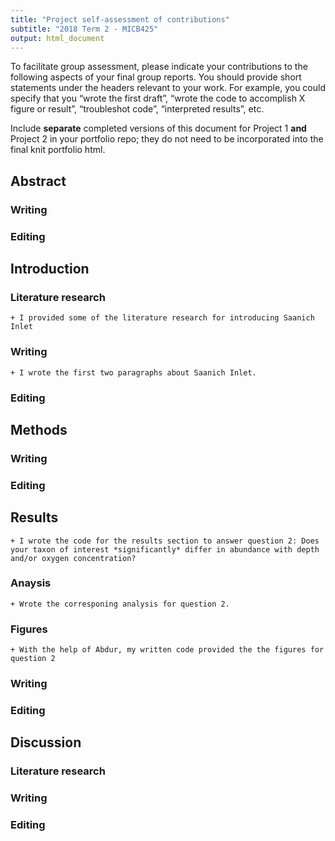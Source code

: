 ```yaml
---
title: "Project self-assessment of contributions"
subtitle: "2018 Term 2 - MICB425"
output: html_document
---
```

To facilitate group assessment, please indicate your contributions to the following aspects of your final group reports. You should provide short statements under the headers relevant to your work. For example, you could specify that you "wrote the first draft", "wrote the code to accomplish X figure or result", "troubleshot code", "interpreted results", etc.

Include **separate** completed versions of this document for Project 1 **and** Project 2 in your portfolio repo; they do not need to be incorporated into the final knit portfolio html.

## Abstract
### Writing

### Editing


## Introduction
### Literature research
    + I provided some of the literature research for introducing Saanich Inlet
    
### Writing
    + I wrote the first two paragraphs about Saanich Inlet. 
    
### Editing


## Methods
### Writing

### Editing


## Results
    + I wrote the code for the results section to answer question 2: Does your taxon of interest *significantly* differ in abundance with depth and/or oxygen concentration?
    
### Anaysis 
    + Wrote the corresponing analysis for question 2.

### Figures
    + With the help of Abdur, my written code provided the the figures for question 2 
    
### Writing

### Editing


## Discussion
### Literature research

### Writing

### Editing

